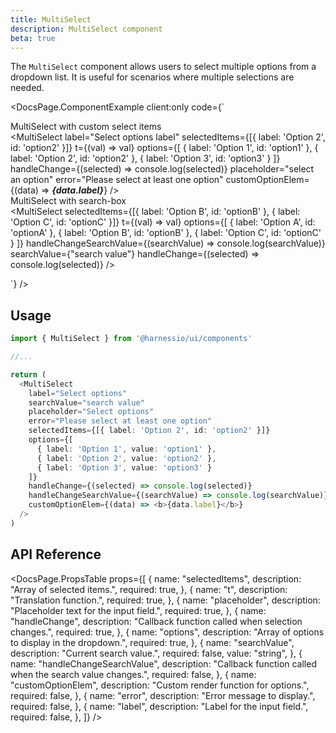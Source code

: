 ```yaml
---
title: MultiSelect
description: MultiSelect component
beta: true
---
```


The `MultiSelect` component allows users to select multiple options from a dropdown list. It is useful for scenarios where multiple selections are needed.


<DocsPage.ComponentExample client:only code={`<div className="flex w-full flex-col flex-wrap gap-4 items-baseline">
    <div> MultiSelect with custom select items </div>
    <div className="relative w-full">
      <MultiSelect
        label="Select options label"
        selectedItems={[{ label: 'Option 2', id: 'option2' }]}
        t={(val) => val}
        options={[
          { label: 'Option 1', id: 'option1' },
          { label: 'Option 2', id: 'option2' },
          { label: 'Option 3', id: 'option3' }
        ]}
        handleChange={(selected) => console.log(selected)}
        placeholder="select an option"
        error="Please select at least one option"
        customOptionElem={(data) => <i><b>{data.label}</b></i>}
      />
    </div>
    <div className="mt-[36px]"> MultiSelect with search-box </div>
    <MultiSelect
      selectedItems={[{ label: 'Option B', id: 'optionB' }, { label: 'Option C', id: 'optionC' }]}
      t={(val) => val}
      options={[
        { label: 'Option A', id: 'optionA' },
        { label: 'Option B', id: 'optionB' },
        { label: 'Option C', id: 'optionC' }
      ]}
      handleChangeSearchValue={(searchValue) => console.log(searchValue)}
      searchValue={"search value"}
      handleChange={(selected) => console.log(selected)}
    />

</div>`}
/>

## Usage

```typescript jsx
import { MultiSelect } from '@harnessio/ui/components'

//...

return (
  <MultiSelect
    label="Select options"
    searchValue="search value"
    placeholder="Select options"
    error="Please select at least one option"
    selectedItems={[{ label: 'Option 2', id: 'option2' }]}
    options={[
      { label: 'Option 1', value: 'option1' },
      { label: 'Option 2', value: 'option2' },
      { label: 'Option 3', value: 'option3' }
    ]}
    handleChange={(selected) => console.log(selected)}
    handleChangeSearchValue={(searchValue) => console.log(searchValue)}
    customOptionElem={(data) => <b>{data.label}</b>}
  />
)
```

## API Reference

<DocsPage.PropsTable
  props={[
    {
      name: "selectedItems",
      description: "Array of selected items.",
      required: true,
    },
    {
      name: "t",
      description: "Translation function.",
      required: true,
    },
    {
      name: "placeholder",
      description: "Placeholder text for the input field.",
      required: true,
    },
    {
      name: "handleChange",
      description: "Callback function called when selection changes.",
      required: true,
    },
    {
      name: "options",
      description: "Array of options to display in the dropdown.",
      required: true,
    },
    {
      name: "searchValue",
      description: "Current search value.",
      required: false,
      value: "string",
    },
    {
      name: "handleChangeSearchValue",
      description: "Callback function called when the search value changes.",
      required: false,
    },
    {
      name: "customOptionElem",
      description: "Custom render function for options.",
      required: false,
    },
    {
      name: "error",
      description: "Error message to display.",
      required: false,
    },
    {
      name: "label",
      description: "Label for the input field.",
      required: false,
    },
  ]}
/>
